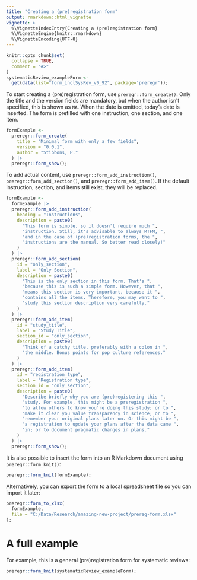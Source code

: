 ---
title: "Creating a (pre)registration form"
output: rmarkdown::html_vignette
vignette: >
  %\VignetteIndexEntry{Creating a (pre)registration form}
  %\VignetteEngine{knitr::rmarkdown}
  %\VignetteEncoding{UTF-8}
---

```{r, include = FALSE}
knitr::opts_chunk$set(
  collapse = TRUE,
  comment = "#>"
)
systematicReview_exampleForm <-
  get(data(list="form_inclSysRev_v0_92", package='preregr'));
```

To start creating a (pre)registration form, use `preregr::form_create()`. Only the title and the version fields are mandatory, but when the author isn't specified, this is shown as `NA`. When the date is omitted, today's date is inserted. The form is prefilled with one instruction, one section, and one item.

```{r}
formExample <-
  preregr::form_create(
    title = "Minimal form with only a few fields",
    version = "0.0.1",
    author = "Stibbons, P."
  ) |>
  preregr::form_show();
```

To add actual content, use `preregr::form_add_instruction()`, `preregr::form_add_section()`, and `preregr::form_add_item()`. If the default instruction, section, and items still exist, they will be replaced.

```{r}
formExample <-
  formExample |>
  preregr::form_add_instruction(
    heading = "Instructions",
    description = paste0(
      "This form is simple, so it doesn't require much ",
      "instruction. Still, it's advisable to always RTFM, ",
      "and in the case of (pre)registration forms, the ",
      "instructions are the manual. So better read closely!"
    )
  ) |>
  preregr::form_add_section(
    id = "only_section",
    label = "Only Section",
    description = paste0(
      "This is the only section in this form. That's ",
      "because this is such a simple form. However, that ",
      "means this section is very important, because it ",
      "contains all the items. Therefore, you may want to ",
      "study this section description very carefully."
    )
  ) |>
  preregr::form_add_item(
    id = "study_title",
    label = "Study Title",
    section_id = "only_section",
    description = paste0(
      "Think of a catchy title, preferably with a colon in ",
      "the middle. Bonus points for pop culture references."
    )
  ) |>
  preregr::form_add_item(
    id = "registration_type",
    label = "Registration type",
    section_id = "only_section",
    description = paste0(
      "Describe briefly why you are (pre)registering this ",
      "study. For example, this might be a preregistration ",
      "to allow others to know you're doing this study; or to ",
      "make it clear you value transparency in science; or to ",
      "remember your original plans later on. Or this might be ",
      "a registration to update your plans after the data came ",
      "in; or to document pragmatic changes in plans."
    )
  ) |>
  preregr::form_show();

```

It is also possible to insert the form into an R Markdown document using `preregr::form_knit()`:

```{r}
preregr::form_knit(formExample);
```

Alternatively, you can export the form to a local spreadsheet file so you can import it later:

```{r, eval=FALSE}
preregr::form_to_xlsx(
  formExample,
  file = "C:/Data/Research/amazing-new-project/prereg-form.xlsx"
);
```

# A full example

For example, this is a general (pre)registration form for systematic reviews:

```{r}
preregr::form_knit(systematicReview_exampleForm);
```
